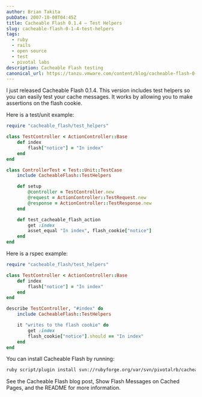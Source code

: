 ```yaml
---
author: Brian Takita
pubDate: 2007-10-08T04:45Z
title: Cacheable Flash 0.1.4 — Test Helpers
slug: cacheable-flash-0-1-4-test-helpers
tags:
  - ruby
  - rails
  - open source
  - test
  - pivotal labs
description: Cacheable Flash testing
canonical_url: https://tanzu.vmware.com/content/blog/cacheable-flash-0-1-4-test-helpers
---
```


I just released Cacheable Flash 0.1.4. This version includes test helpers so you can easily test your cache messages.
It works by allowing you to make assertions on the flash cookie.

Here is a test/unit example:
```rb
require "cacheable_flash/test_helpers"

class TestController < ActionController::Base
	def index
		flash["notice"] = "In index"
	end
end

class ControllerTest < Test::Unit::TestCase
	include CacheableFlash::TestHelpers

	def setup
		@controller = TestController.new
		@request = ActionController::TestRequest.new
		@response = ActionController::TestResponse.new
	end

	def test_cacheable_flash_action
		get :index
		asset_equal "In index", flash_cookie["notice"]
	end
end
```
Here is a rspec example:
```rb
require "cacheable_flash/test_helpers"

class TestController < ActionController::Base
	def index
		flash["notice"] = "In index"
	end
end

describe TestController, "#index" do
	include CacheableFlash::TestHelpers

	it "writes to the flash cookie" do
		get :index
		flash_cookie["notice"].should == "In index"
	end
end
```
You can install Cacheable Flash by running:

```sh
ruby script/plugin install svn://rubyforge.org/var/svn/pivotalrb/cacheable_flash/trunk
```

See the Cacheable Flash blog post, Show Flash Messages on Cached Pages, and the README for more information.
